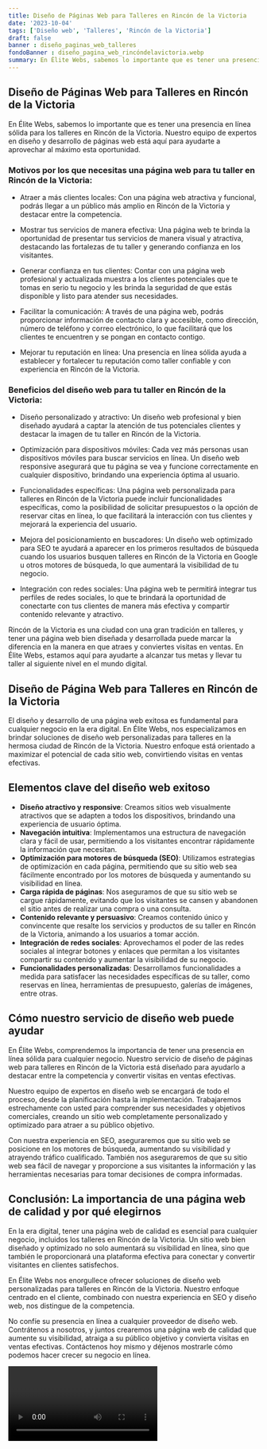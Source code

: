 ```yaml
---
title: Diseño de Páginas Web para Talleres en Rincón de la Victoria
date: '2023-10-04'
tags: ['Diseño web', 'Talleres', 'Rincón de la Victoria']
draft: false
banner : diseño_paginas_web_talleres
fondoBanner : diseño_pagina_web_rincóndelavictoria.webp
summary: En Élite Webs, sabemos lo importante que es tener una presencia en línea sólida para los talleres en Rincón de la Victoria. Nuestro equipo de expertos en diseño y desarrollo de páginas web está aquí para ayudarte a aprovechar al máximo esta oportunidad.
---
```


## Diseño de Páginas Web para Talleres en Rincón de la Victoria

En Élite Webs, sabemos lo importante que es tener una presencia en línea sólida para los talleres en Rincón de la Victoria. Nuestro equipo de expertos en diseño y desarrollo de páginas web está aquí para ayudarte a aprovechar al máximo esta oportunidad.

### Motivos por los que necesitas una página web para tu taller en Rincón de la Victoria:

- Atraer a más clientes locales: Con una página web atractiva y funcional, podrás llegar a un público más amplio en Rincón de la Victoria y destacar entre la competencia.

- Mostrar tus servicios de manera efectiva: Una página web te brinda la oportunidad de presentar tus servicios de manera visual y atractiva, destacando las fortalezas de tu taller y generando confianza en los visitantes.

- Generar confianza en tus clientes: Contar con una página web profesional y actualizada muestra a los clientes potenciales que te tomas en serio tu negocio y les brinda la seguridad de que estás disponible y listo para atender sus necesidades.

- Facilitar la comunicación: A través de una página web, podrás proporcionar información de contacto clara y accesible, como dirección, número de teléfono y correo electrónico, lo que facilitará que los clientes te encuentren y se pongan en contacto contigo.

- Mejorar tu reputación en línea: Una presencia en línea sólida ayuda a establecer y fortalecer tu reputación como taller confiable y con experiencia en Rincón de la Victoria.

### Beneficios del diseño web para tu taller en Rincón de la Victoria:

- Diseño personalizado y atractivo: Un diseño web profesional y bien diseñado ayudará a captar la atención de tus potenciales clientes y destacar la imagen de tu taller en Rincón de la Victoria.

- Optimización para dispositivos móviles: Cada vez más personas usan dispositivos móviles para buscar servicios en línea. Un diseño web responsive asegurará que tu página se vea y funcione correctamente en cualquier dispositivo, brindando una experiencia óptima al usuario.

- Funcionalidades específicas: Una página web personalizada para talleres en Rincón de la Victoria puede incluir funcionalidades específicas, como la posibilidad de solicitar presupuestos o la opción de reservar citas en línea, lo que facilitará la interacción con tus clientes y mejorará la experiencia del usuario.

- Mejora del posicionamiento en buscadores: Un diseño web optimizado para SEO te ayudará a aparecer en los primeros resultados de búsqueda cuando los usuarios busquen talleres en Rincón de la Victoria en Google u otros motores de búsqueda, lo que aumentará la visibilidad de tu negocio.

- Integración con redes sociales: Una página web te permitirá integrar tus perfiles de redes sociales, lo que te brindará la oportunidad de conectarte con tus clientes de manera más efectiva y compartir contenido relevante y atractivo.

Rincón de la Victoria es una ciudad con una gran tradición en talleres, y tener una página web bien diseñada y desarrollada puede marcar la diferencia en la manera en que atraes y conviertes visitas en ventas. En Élite Webs, estamos aquí para ayudarte a alcanzar tus metas y llevar tu taller al siguiente nivel en el mundo digital.

<GifSeo />

<Cta />

## Diseño de Página Web para Talleres en Rincón de la Victoria

El diseño y desarrollo de una página web exitosa es fundamental para cualquier negocio en la era digital. En Élite Webs, nos especializamos en brindar soluciones de diseño web personalizadas para talleres en la hermosa ciudad de Rincón de la Victoria. Nuestro enfoque está orientado a maximizar el potencial de cada sitio web, convirtiendo visitas en ventas efectivas. 

## Elementos clave del diseño web exitoso

- **Diseño atractivo y responsive**: Creamos sitios web visualmente atractivos que se adapten a todos los dispositivos, brindando una experiencia de usuario óptima.
- **Navegación intuitiva**: Implementamos una estructura de navegación clara y fácil de usar, permitiendo a los visitantes encontrar rápidamente la información que necesitan.
- **Optimización para motores de búsqueda (SEO)**: Utilizamos estrategias de optimización en cada página, permitiendo que su sitio web sea fácilmente encontrado por los motores de búsqueda y aumentando su visibilidad en línea.
- **Carga rápida de páginas**: Nos aseguramos de que su sitio web se cargue rápidamente, evitando que los visitantes se cansen y abandonen el sitio antes de realizar una compra o una consulta.
- **Contenido relevante y persuasivo**: Creamos contenido único y convincente que resalte los servicios y productos de su taller en Rincón de la Victoria, animando a los usuarios a tomar acción.
- **Integración de redes sociales**: Aprovechamos el poder de las redes sociales al integrar botones y enlaces que permitan a los visitantes compartir su contenido y aumentar la visibilidad de su negocio.
- **Funcionalidades personalizadas**: Desarrollamos funcionalidades a medida para satisfacer las necesidades específicas de su taller, como reservas en línea, herramientas de presupuesto, galerías de imágenes, entre otras.

## Cómo nuestro servicio de diseño web puede ayudar

En Élite Webs, comprendemos la importancia de tener una presencia en línea sólida para cualquier negocio. Nuestro servicio de diseño de páginas web para talleres en Rincón de la Victoria está diseñado para ayudarlo a destacar entre la competencia y convertir visitas en ventas efectivas.

Nuestro equipo de expertos en diseño web se encargará de todo el proceso, desde la planificación hasta la implementación. Trabajaremos estrechamente con usted para comprender sus necesidades y objetivos comerciales, creando un sitio web completamente personalizado y optimizado para atraer a su público objetivo.

Con nuestra experiencia en SEO, aseguraremos que su sitio web se posicione en los motores de búsqueda, aumentando su visibilidad y atrayendo tráfico cualificado. También nos aseguraremos de que su sitio web sea fácil de navegar y proporcione a sus visitantes la información y las herramientas necesarias para tomar decisiones de compra informadas.

## Conclusión: La importancia de una página web de calidad y por qué elegirnos

En la era digital, tener una página web de calidad es esencial para cualquier negocio, incluidos los talleres en Rincón de la Victoria. Un sitio web bien diseñado y optimizado no solo aumentará su visibilidad en línea, sino que también le proporcionará una plataforma efectiva para conectar y convertir visitantes en clientes satisfechos.

En Élite Webs nos enorgullece ofrecer soluciones de diseño web personalizadas para talleres en Rincón de la Victoria. Nuestro enfoque centrado en el cliente, combinado con nuestra experiencia en SEO y diseño web, nos distingue de la competencia.

No confíe su presencia en línea a cualquier proveedor de diseño web. Contrátenos a nosotros, y juntos crearemos una página web de calidad que aumente su visibilidad, atraiga a su público objetivo y convierta visitas en ventas efectivas. Contáctenos hoy mismo y déjenos mostrarle cómo podemos hacer crecer su negocio en línea.

<Video />

<CtaBot job='Talleres' city='Rincón de la Victoria'/>

<Gmaps query='Rincón de la Victoria+españa+maps' />